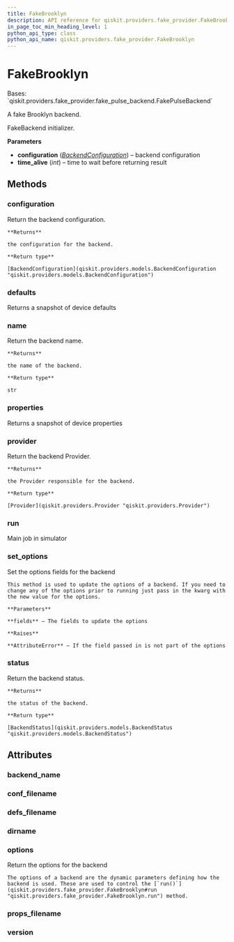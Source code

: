 ```yaml
---
title: FakeBrooklyn
description: API reference for qiskit.providers.fake_provider.FakeBrooklyn
in_page_toc_min_heading_level: 1
python_api_type: class
python_api_name: qiskit.providers.fake_provider.FakeBrooklyn
---
```


# FakeBrooklyn

<Class id="qiskit.providers.fake_provider.FakeBrooklyn" isDedicatedPage={true} github="https://github.com/qiskit/qiskit/tree/stable/0.23/qiskit/providers/fake_provider/backends/brooklyn/fake_brooklyn.py" signature="FakeBrooklyn">
  Bases: `qiskit.providers.fake_provider.fake_pulse_backend.FakePulseBackend`

  A fake Brooklyn backend.

  FakeBackend initializer.

  **Parameters**

  *   **configuration** ([*BackendConfiguration*](qiskit.providers.models.BackendConfiguration "qiskit.providers.models.BackendConfiguration")) – backend configuration
  *   **time\_alive** (*int*) – time to wait before returning result

  ## Methods

  ### configuration

  <Function id="qiskit.providers.fake_provider.FakeBrooklyn.configuration" signature="FakeBrooklyn.configuration()">
    Return the backend configuration.

    **Returns**

    the configuration for the backend.

    **Return type**

    [BackendConfiguration](qiskit.providers.models.BackendConfiguration "qiskit.providers.models.BackendConfiguration")
  </Function>

  ### defaults

  <Function id="qiskit.providers.fake_provider.FakeBrooklyn.defaults" signature="FakeBrooklyn.defaults()">
    Returns a snapshot of device defaults
  </Function>

  ### name

  <Function id="qiskit.providers.fake_provider.FakeBrooklyn.name" signature="FakeBrooklyn.name()">
    Return the backend name.

    **Returns**

    the name of the backend.

    **Return type**

    str
  </Function>

  ### properties

  <Function id="qiskit.providers.fake_provider.FakeBrooklyn.properties" signature="FakeBrooklyn.properties()">
    Returns a snapshot of device properties
  </Function>

  ### provider

  <Function id="qiskit.providers.fake_provider.FakeBrooklyn.provider" signature="FakeBrooklyn.provider()">
    Return the backend Provider.

    **Returns**

    the Provider responsible for the backend.

    **Return type**

    [Provider](qiskit.providers.Provider "qiskit.providers.Provider")
  </Function>

  ### run

  <Function id="qiskit.providers.fake_provider.FakeBrooklyn.run" signature="FakeBrooklyn.run(run_input, **kwargs)">
    Main job in simulator
  </Function>

  ### set\_options

  <Function id="qiskit.providers.fake_provider.FakeBrooklyn.set_options" signature="FakeBrooklyn.set_options(**fields)">
    Set the options fields for the backend

    This method is used to update the options of a backend. If you need to change any of the options prior to running just pass in the kwarg with the new value for the options.

    **Parameters**

    **fields** – The fields to update the options

    **Raises**

    **AttributeError** – If the field passed in is not part of the options
  </Function>

  ### status

  <Function id="qiskit.providers.fake_provider.FakeBrooklyn.status" signature="FakeBrooklyn.status()">
    Return the backend status.

    **Returns**

    the status of the backend.

    **Return type**

    [BackendStatus](qiskit.providers.models.BackendStatus "qiskit.providers.models.BackendStatus")
  </Function>

  ## Attributes

  ### backend\_name

  <Attribute id="qiskit.providers.fake_provider.FakeBrooklyn.backend_name" attributeValue="'fake_brooklyn'" />

  ### conf\_filename

  <Attribute id="qiskit.providers.fake_provider.FakeBrooklyn.conf_filename" attributeValue="'conf_brooklyn.json'" />

  ### defs\_filename

  <Attribute id="qiskit.providers.fake_provider.FakeBrooklyn.defs_filename" attributeValue="'defs_brooklyn.json'" />

  ### dirname

  <Attribute id="qiskit.providers.fake_provider.FakeBrooklyn.dirname" attributeValue="'/home/runner/work/qiskit/qiskit/.tox/docs/lib/python3.8/site-packages/qiskit/providers/fake_provider/backends/brooklyn'" />

  ### options

  <Attribute id="qiskit.providers.fake_provider.FakeBrooklyn.options">
    Return the options for the backend

    The options of a backend are the dynamic parameters defining how the backend is used. These are used to control the [`run()`](qiskit.providers.fake_provider.FakeBrooklyn#run "qiskit.providers.fake_provider.FakeBrooklyn.run") method.
  </Attribute>

  ### props\_filename

  <Attribute id="qiskit.providers.fake_provider.FakeBrooklyn.props_filename" attributeValue="'props_brooklyn.json'" />

  ### version

  <Attribute id="qiskit.providers.fake_provider.FakeBrooklyn.version" attributeValue="1" />
</Class>

